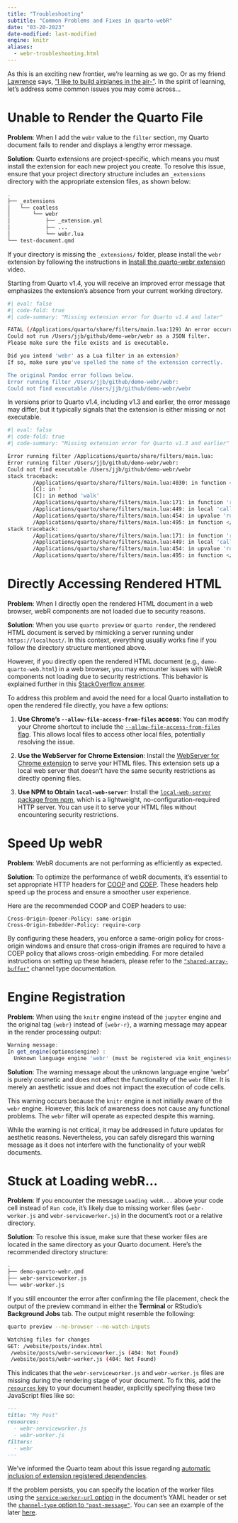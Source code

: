 ```yaml
---
title: "Troubleshooting"
subtitle: "Common Problems and Fixes in quarto-webR"
date: "03-20-2023"
date-modified: last-modified
engine: knitr
aliases:
  - webr-troubleshooting.html
---
```


As this is an exciting new frontier, we're learning as we go. Or as my friend [Lawrence](https://cs.illinois.edu/about/people/faculty/angrave) says, ["I like to build airplanes in the air-"](https://www.youtube.com/watch?v=L2zqTYgcpfg). In the spirit of learning, let's address some common issues you may come across...

# Unable to Render the Quarto File

**Problem**: When I add the `webr` value to the `filter` section, my Quarto document fails to render and displays a lengthy error message.

**Solution**: Quarto extensions are project-specific, which means you must install the extension for each new project you create. To resolve this issue, ensure that your project directory structure includes an `_extensions` directory with the appropriate extension files, as shown below:

```sh
.
├── _extensions
│   └── coatless
│       └── webr
│           ├── _extension.yml
│           ├── ...
│           └── webr.lua
└── test-document.qmd
```

If your directory is missing the `_extensions/` folder, please install the `webr` extension by following the instructions in [Install the quarto-webr extension](qwebr-first-steps.qmd) video.

Starting from Quarto v1.4, you will receive an improved error message that emphasizes the extension's absence from your current working directory.

```sh
#| eval: false
#| code-fold: true
#| code-summary: "Missing extension error for Quarto v1.4 and later"

FATAL (/Applications/quarto/share/filters/main.lua:129) An error occurred:
Could not run /Users/jjb/github/demo-webr/webr as a JSON filter.
Please make sure the file exists and is executable.

Did you intend 'webr' as a Lua filter in an extension?
If so, make sure you've spelled the name of the extension correctly.

The original Pandoc error follows below.
Error running filter /Users/jjb/github/demo-webr/webr:
Could not find executable /Users/jjb/github/demo-webr/webr
```

In versions prior to Quarto v1.4, including v1.3 and earlier, the error message may differ, but it typically signals that the extension is either missing or not executable.

```sh
#| eval: false
#| code-fold: true
#| code-summary: "Missing extension error for Quarto v1.3 and earlier"

Error running filter /Applications/quarto/share/filters/main.lua:
Error running filter /Users/jjb/github/demo-webr/webr:
Could not find executable /Users/jjb/github/demo-webr/webr
stack traceback:
        /Applications/quarto/share/filters/main.lua:4030: in function </Applications/quarto/share/filters/main.lua:4009>
        [C]: in ?
        [C]: in method 'walk'
        /Applications/quarto/share/filters/main.lua:171: in function 'run_emulated_filter'
        /Applications/quarto/share/filters/main.lua:449: in local 'callback'
        /Applications/quarto/share/filters/main.lua:454: in upvalue 'run_emulated_filter_chain'
        /Applications/quarto/share/filters/main.lua:495: in function </Applications/quarto/share/filters/main.lua:476>
stack traceback:
        /Applications/quarto/share/filters/main.lua:171: in function 'run_emulated_filter'
        /Applications/quarto/share/filters/main.lua:449: in local 'callback'
        /Applications/quarto/share/filters/main.lua:454: in upvalue 'run_emulated_filter_chain'
        /Applications/quarto/share/filters/main.lua:495: in function </Applications/quarto/share/filters/main.lua:476>
```


# Directly Accessing Rendered HTML

**Problem**: When I directly open the rendered HTML document in a web browser, webR components are not loaded due to security reasons.

**Solution**: When you use `quarto preview` or `quarto render`, the rendered HTML document is served by mimicking a server running under `https://localhost/`. In this context, everything usually works fine if you follow the directory structure mentioned above.

However, if you directly open the rendered HTML document (e.g., `demo-quarto-web.html`) in a web browser, you may encounter issues with WebR components not loading due to security restrictions. This behavior is explained further in this [StackOverflow answer](https://stackoverflow.com/questions/6811398/html5-web-workers-work-in-firefox-4-but-not-in-chrome-12-0-742-122/6823683#6823683).

To address this problem and avoid the need for a local Quarto installation to open the rendered file directly, you have a few options:

1. **Use Chrome's `--allow-file-access-from-files` access**: You can modify your Chrome shortcut to include the [`--allow-file-access-from-files` flag](https://stackoverflow.com/questions/18586921/how-to-launch-html-using-chrome-at-allow-file-access-from-files-mode). This allows local files to access other local files, potentially resolving the issue.

2. **Use the WebServer for Chrome Extension**: Install the [WebServer for Chrome extension](https://chrome.google.com/webstore/detail/web-server-for-chrome/ofhbbkphhbklhfoeikjpcbhemlocgigb?hl=en) to serve your HTML files. This extension sets up a local web server that doesn't have the same security restrictions as directly opening files.

3. **Use NPM to Obtain `local-web-server`**: Install the [`local-web-server` package from npm](https://github.com/lwsjs/local-web-server), which is a lightweight, no-configuration-required HTTP server. You can use it to serve your HTML files without encountering security restrictions.

# Speed Up webR

**Problem**: WebR documents are not performing as efficiently as expected.

**Solution**: To optimize the performance of webR documents, it's essential to set appropriate HTTP headers for [COOP](https://developer.mozilla.org/en-US/docs/Web/HTTP/Headers/Cross-Origin-Opener-Policy) and [COEP](https://developer.mozilla.org/en-US/docs/Web/HTTP/Headers/Cross-Origin-Embedder-Policy). These headers help speed up the process and ensure a smoother user experience.

Here are the recommended COOP and COEP headers to use:

```http
Cross-Origin-Opener-Policy: same-origin
Cross-Origin-Embedder-Policy: require-corp
```

By configuring these headers, you enforce a same-origin policy for cross-origin windows and ensure that cross-origin iframes are required to have a COEP policy that allows cross-origin embedding. For more detailed instructions on setting up these headers, please refer to the [`"shared-array-buffer"`](qwebr-communication-channels.qmd#sec-shared-array-buffer) channel type documentation.

# Engine Registration

**Problem**: When using the `knitr` engine instead of the `jupyter` engine and the original tag `{webr}` instead of `{webr-r}`, a warning message may appear in the render processing output:

```r
Warning message:
In get_engine(options$engine) :
  Unknown language engine 'webr' (must be registered via knit_engines$set()).
```

**Solution**: The warning message about the unknown language engine 'webr' is purely cosmetic and does not affect the functionality of the `webr` filter. It is merely an aesthetic issue and does not impact the execution of code cells.

This warning occurs because the `knitr` engine is not initially aware of the `webr` engine. However, this lack of awareness does not cause any functional problems. The `webr` filter will operate as expected despite this warning.

While the warning is not critical, it may be addressed in future updates for aesthetic reasons. Nevertheless, you can safely disregard this warning message as it does not interfere with the functionality of your webR documents.

# Stuck at Loading webR...

**Problem**: If you encounter the message `Loading webR...` above your code cell instead of `Run code`, it's likely due to missing worker files (`webr-worker.js` and `webr-serviceworker.js`) in the document's root or a relative directory.

**Solution**: To resolve this issue, make sure that these worker files are located in the same directory as your Quarto document. Here's the recommended directory structure:

```sh
.
├── demo-quarto-webr.qmd
├── webr-serviceworker.js
└── webr-worker.js
```

If you still encounter the error after confirming the file placement, check the output of the preview command in either the **Terminal** or RStudio's **Background Jobs** tab. The output might resemble the following:

```sh
quarto preview --no-browser --no-watch-inputs

Watching files for changes 
GET: /website/posts/index.html
 /website/posts/webr-serviceworker.js (404: Not Found)
 /website/posts/webr-worker.js (404: Not Found)
```

This indicates that the `webr-serviceworker.js` and `webr-worker.js` files are missing during the rendering stage of your document. To fix this, add the [`resources` key](https://quarto.org/docs/reference/formats/html.html#includes) to your document header, explicitly specifying these two JavaScript files like so:

```markdown
---
title: "My Post"
resources:
  - webr-serviceworker.js
  - webr-worker.js
filters:
  - webr
---
```

:::{.callout-note}
We've informed the Quarto team about this issue regarding [automatic inclusion of extension registered dependencies](https://github.com/quarto-dev/quarto-cli/issues/6828).
:::

If the problem persists, you can specify the location of the worker files using the [`service-worker-url` option](qwebr-meta-options.qmd) in the document's YAML header or set the [`channel-type` option to `"post-message"`](qwebr-communication-channels.qmd#sec-post-message). You can see an example of the later [here](qwebr-communication-channels.qmd#specifying-how-webr-communicates).
